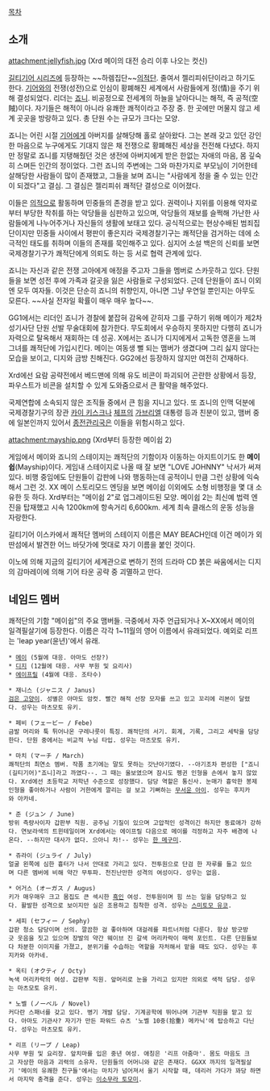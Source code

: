 {{{+1 ジェリーフィッシュ快賊団 / Jellyfish Pirates}}}

[[목차]]

== 소개 ==
attachment:jellyfish.jpg
(Xrd 메이의 대전 승리 이후 나오는 컷신)

[[길티기어 시리즈]]에 등장하는 ~~하렘집단~~[[의적|의적단]]. 줄여서 젤리피쉬단이라고 하기도 한다. [[기어]]와의 전쟁(성전)으로 인심이 황폐해진 세계에서 사람들에게 정(情)을 주기 위해 결성되었다. 리더는 [[죠니(길티기어)|죠니]]. 비공정으로 전세계의 하늘을 날아다니는 해적, 즉 공적(空賊)이다. 자기들은 해적이 아니라 유쾌한 쾌적이라고 주장 중. 한 곳에만 머물지 않고 세계 곳곳을 방랑하고 있다. 총 단원 수는 규모가 크다는 모양.

죠니는 어린 시절 [[기어]]에게 아버지를 살해당해 홀로 살아왔다. 그는 본래 갖고 있던 강인한 마음으로 누구에게도 기대지 않은 채 전쟁으로 황폐해진 세상을 전전해 다녔다. 하지만 정말로 죠니를 지탱해줬던 것은 생전에 아버지에게 받은 한없는 자애의 마음, 몸 깊숙히 스며든 인간의 정이었다. 그런 죠니의 주변에는 그와 마찬가지로 부모님이 기어한테 살해당한 사람들이 많이 존재했고, 그들을 보며 죠니는 "사람에게 정을 줄 수 있는 인간이 되겠다"고 결심. 그 결심은 젤리피쉬 쾌적단 결성으로 이어졌다.

이들은 [[의적]]으로 활동하며 민중들의 존경을 받고 있다. 권력이나 지위를 이용해 약자로부터 부당한 착취를 하는 악당들을 심판하고 있으며, 악당들의 재보를 슬쩍해 가난한 사람들에게 나누어주거나 자신들의 생활에 보태고 있다. 공식적으로는 현상수배된 범죄집단이지만 민중들 사이에서 평판이 좋은지라 국제경찰기구는 쾌적단을 검거하는 데에 소극적인 태도를 취하며 이들의 존재를 묵인해주고 있다. 심지어 소설 백은의 신뢰를 보면 국제경찰기구가 쾌적단에게 의뢰도 하는 등 서로 협력 관계에 있다.

죠니는 자신과 같은 전쟁 고아에게 애정을 주고자 그들을 멤버로 스카웃하고 있다. 단원들을 보면 성전 후에 가족과 갈곳을 잃은 사람들로 구성되었다. 근데 단원들이 죠니 이외엔 모두 여자들. 이것은 단순히 죠니의 취향인지, 아니면 그냥 우연일 뿐인지는 아무도 모른다. ~~사실 전자일 확률이 매우 매우 높다~~.

GG1에서는 리더인 죠니가 경찰에 붙잡혀 감옥에 갇히자 그를 구하기 위해 메이가 제2차 성기사단 단원 선발 무술대회에 참가한다. 무도회에서 우승하지 못하지만 다행히 죠니가 자력으로 탈옥해서 재회하는 데 성공. X에서는 죠니가 디지에게서 고독한 영혼을 느껴 그녀를 쾌적단에 가입시킨다. 메이는 여동생 뻘 되는 맴버가 생겼다며 그리 싫지 않다는 모습을 보이고, 디지와 금방 친해진다. GG2에선 등장하지 않지만 여전히 건재하다.

Xrd에선 요람 공략전에서 베드맨에 의해 유도 비콘이 파괴되어 곤란한 상황에서 등장, 파우스트가 비콘을 설치할 수 있게 도와줌으로서 큰 활약을 해주었다.

국제연합에 소속되지 않은 조직들 중에서 큰 힘을 지니고 있다. 또 죠니의 인맥 덕분에 국제경찰기구의 장관 [[카이 키스크]]나 [[체프]]의 [[가브리엘(길티기어 시리즈)|가브리엘]] 대통령 등과 친분이 있고, 맴버 중에 일본인까지 있어서 [[종전관리국]]은 이들을 위험시하고 있다.

attachment:mayship.png
(Xrd부터 등장한 메이쉽 2)

게임에서 메이와 죠니의 스테이지는 쾌적단의 기함이자 이동하는 아지트이기도 한 '''메이쉽'''(Mayship)이다. 게임내 스테이지로 나올 때 잘 보면 "LOVE JOHNNY" 낙서가 써져 있다. 비행 중임에도 단원들이 갑판에 나와 행동하는데 공적이니 만큼 그런 상황에 익숙해서 그런 것. XX 메이 스토리모드 엔딩을 보면 메이쉽 이외에도 소형 비행정을 몇 대 소유한 듯 하다. Xrd부터는 "메이쉽 2"로 업그레이드된 모양. 메이쉽 2는 최신예 법력 엔진을 탑재했고 시속 1200km에 항속거리 6,600km. 세계 최속 클래스의 운동 성능을 자랑한다.

길티기어 이스카에서 쾌적단 멤버의 스테이지 이름은 MAY BEACH인데 이건 메이가 외딴섬에서 발견한 어느 바닷가에 멋대로 자기 이름을 붙인 것이다.

이노에 의해 지금의 길티기어 세계관으로 변하기 전의 드라마 CD 붉은 싸움에서는 디지의 감마레이에 의해 기어 타운 공략 중 괴멸하고 만다.

== 네임드 멤버 ==
쾌적단의 기함 "메이쉽"의 주요 맴버들. 극중에서 자주 언급되거나 X~XX에서 메이의 일격필살기에 등장한다. 이름은 각각 1~11월의 영어 이름에서 유래되었다. 예외로 리프는 'leap year(윤년)'에서 유래.

 * [[메이(길티기어 시리즈)|메이]] (5월에 대응. 아마도 선장?)
 * [[디지(길티기어)|디지]] (12월에 대응. 사무 부원 및 요리사)
 * [[에이프릴]] (4월에 대응. 조타수)

 * 재니스 (ジャニス / Janus)
 [[검은 고양이]]. 성별은 아마도 암컷. 빨간 해적 선장 모자를 쓰고 있고 꼬리에 리본이 달렸다. 성우는 마츠모토 유키.

 * 페비 (フェービー / Febe)
 금발 머리와 툭 튀어나온 구레나룻이 특징. 쾌적단의 서기. 회계, 기록, 그리고 세탁을 담당한다. 단원 중에서는 비교적 누님 타입. 성우는 마츠모토 유키.

 * 마치 (マーチ / March)
 쾌적단의 최연소 멤버. 작품 초기에는 말도 못하는 갓난아기였다. --아기조차 편성한 ["죠니(길티기어)"죠니]라고 까였다--. 그 때는 울보였으며 잠시도 펭귄 인형을 손에서 놓지 않았다. Xrd에선 초등학교 저학년 수준으로 성장했다. 담당 역할은 통신사. 눈매가 흉악한 봉제인형을 좋아하거나 사람이 거한에게 깔리는 걸 보고 기뻐하는 [[무서운 아이]]. 성우는 후지카와 아카네.

 * 준 (ジュン / June)
 방위 측량사이자 갑판부 직원. 공주님 기질이 있으며 고압적인 성격이긴 하지만 동료애가 강하다. 연보라색의 트윈테일이며 Xrd에서는 에이프릴 다음으로 메이를 걱정하고 자주 배경에 나온다. --하지만 대사가 없다. 으아니 차!-- 성우는 [[한 메구미]]. 

 * 쥬라이 (ジュライ / July)
 얼굴 왼쪽에 심한 흉터가 나서 안대로 가리고 있다. 전투원으로 단검 한 자루를 들고 있으며 다른 멤버에 비해 약간 무투파. 천진난만한 성격의 여성이다. 성우는 없음.

 * 어거스 (オーガス / Augus)
 키가 매우매우 크고 몸집도 큰 섹시한 [[흑인]] 여성. 전투원이며 힘 쓰는 일을 담당하고 있다. 활발한 성격으로 보이지만 실은 조용하고 침착한 성격. 성우는 [[스미토모 유코]].

 * 세피 (セフィー / Sephy)
 갑판 청소 담당이며 선의. 깔끔한 걸 좋아하며 대걸레를 파트너처럼 다룬다. 항상 방긋방긋 웃음을 짓고 있으며 장발의 약간 웨이브 진 갈색 머리카락이 매력 포인트. 다른 단원들보다 차분한 이미지를 가졌고, 분위기를 수습하는 역할을 자처해서 맡을 때도 있다. 성우는 후지카와 아카네.

 * 옥티 (オクティ / Octy)
 녹색 머리카락의 여성. 갑판부 직원. 앞머리로 눈을 가리고 있지만 의외로 색적 담당. 성우는 마츠모토 유키.

 * 노벨 (ノーベル / Novel)
 커다란 스패너를 갖고 있다. 병기 개발 담당. 기계공학에 뛰어나며 기관부 직원을 맡고 있다. 아마도 기관사? 자기가 만든 파워드 슈츠 '노벨 10중(拾重) 메카닉'에 탑승하고 다닌다. 성우는 마츠모토 유키.

 * 리프 (リープ / Leap)
 사무 부원 및 요리장. 앞치마를 입은 중년 여성. 애칭은 '리프 아줌마'. 몸도 마음도 크고 자상한 마음과 괴력의 소유자. 단원들의 어머니와 같은 존재다. GGXX 까지의 일격필살기 '메이의 유쾌한 친구들'에서는 마치가 넘어져서 울기 시작할 때, 데리러 가다가 꽈당 하면서 마지막 충격을 준다. 성우는 [[이소무라 토모미]].
